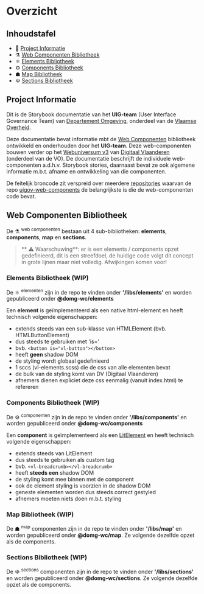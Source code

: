 
<Meta title="Basis/Overzicht"/>

# Overzicht

## Inhoudstafel

- 🚀 [Project Informatie](#project-informatie)
- ⚗ [Web Componenten Bibliotheek](#web-componenten-bibliotheek)
- ⚛ [Elements Bibliotheek](#elements-bibliotheek)
- ⚙ [Components Bibliotheek](#components-bibliotheek)
- ☗ [Map Bibliotheek](#map-bibliotheek)
- ☫ [Sections Bibliotheek](#sections-bibliotheek)

## Project Informatie

Dit is de Storybook documentatie van het __UIG-team__ (User Interface Governance Team) van
[Departement Omgeving](https://omgeving.vlaanderen.be/), onderdeel van de
[Vlaamse Overheid](https://www.vlaanderen.be/).

Deze documentatie bevat informatie mbt de [Web Componenten](https://developer.mozilla.org/en-US/docs/Web/Web_Components)
bibliotheek ontwikkeld en onderhouden door het __UIG-team__. Deze web-componenten bouwen verder op het
[Webuniversum v3](https://overheid.vlaanderen.be/webuniversum/v3/) van
[Digitaal Vlaanderen](https://www.vlaanderen.be/digitaal-vlaanderen) (onderdeel van de VO).
De documentatie beschrijft de individuele web-componenten a.d.h.v. Storybook stories, daarnaast bevat ze ook algemene
informatie m.b.t. afname en ontwikkeling van die componenten.

De feitelijk broncode zit verspreid over meerdere [repositories](/story/basis-repositories--page) waarvan de repo
[uigov-web-components](https://github.com/milieuinfo/uigov-web-components) de belangrijkste is die de web-componenten
code bevat.

## Web Componenten Bibliotheek

De ⚗ <sup>web componenten</sup> bestaan uit 4 sub-bibliotheken: __elements__, __components__, __map__ en
__sections__.

> ** ⚠ Waarschuwing**: er is een elements / components opzet gedefinieerd, dit is een streefdoel, de huidige code volgt
dit concept in grote lijnen maar niet volledig. Afwijkingen komen voor!

### Elements Bibliotheek (WIP)

De ⚛ <sup>elementen</sup> zijn in de repo te vinden onder __'/libs/elements'__ en worden gepubliceerd onder
__@domg-wc/elements__

Een __element__ is geïmplementeerd als een native html-element en heeft technisch volgende eigenschappen:
- extends steeds van een sub-klasse van HTMLElement (bvb. HTMLButtonElement)
- dus steeds te gebruiken met 'is='
- bvb. `<button is="vl-button"></button>`
- heeft __geen__ shadow DOM
- de styling wordt globaal gedefinieerd
- 1 sccs (vl-elements.scss) die de css van alle elementen bevat
- de bulk van de styling komt van DV (Digitaal Vlaanderen)
- afnemers dienen expliciet deze css eenmalig (vanuit index.html) te refereren

### Components Bibliotheek (WIP)

De ⚙ <sup>componenten</sup> zijn in de repo te vinden onder __'/libs/components'__ en worden gepubliceerd onder
__@domg-wc/components__

Een __component__ is geïmplementeerd als een [LitElement](https://lit.dev/docs/api/LitElement/) en heeft technisch
volgende eigenschappen:
- extends steeds van LitElement
- dus steeds te gebruiken als custom tag
- bvb. `<vl-breadcrumb></vl-breadcrumb>`
- heeft __steeds een__ shadow DOM
- de styling komt mee binnen met de component
- ook de element styling is voorzien in de shadow DOM
- geneste elementen worden dus steeds correct gestyled
- afnemers moeten niets doen m.b.t. styling

### Map Bibliotheek (WIP)

De ☗ <sup>map</sup> componenten zijn in de repo te vinden onder __'/libs/map'__ en worden gepubliceerd onder
__@domg-wc/map__. Ze volgende dezelfde opzet als de components.

### Sections Bibliotheek (WIP)

De ☫ <sup>sections</sup> componenten zijn in de repo te vinden onder __'/libs/sections'__ en worden gepubliceerd onder
__@domg-wc/sections__. Ze volgende dezelfde opzet als de components.
